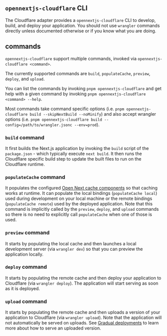 
## `opennextjs-cloudflare` CLI

The Cloudflare adapter provides a `opennextjs-cloudflare` CLI to develop, build, and deploy your application. You should not use `wrangler` commands directly unless documented otherwise or if you know what you are doing.

## commands

`opennextjs-cloudflare` support multiple commands, invoked via `opennextjs-cloudflare <command>`.

The currently supported commands are `build`, `populateCache`, `preview`, `deploy`, and `upload`.

You can list the commands by invoking `pnpm opennextjs-cloudflare` and get help with a given command by invoking `pnpm opennextjs-cloudflare <command> --help`.

Most commands take command specific options (i.e. `pnpm opennextjs-cloudflare build --skipNextBuild --noMinify`) and also accept wrangler options (i.e. `pnpm opennextjs-cloudflare build --config=/path/to/wrangler.jsonc --env=prod`).

### `build` command

It first builds the Next.js application by invoking the `build` script of the `package.json` - which typically execute `next build`. It then runs the Cloudflare specific build step to update the built files to run on the Cloudflare runtime.

### `populateCache` command

It populates the configured [Open Next cache components](/cloudflare/caching) so that caching works at runtime. It can populate the local bindings (`populateCache local`) used during development on your local machine or the remote bindings (`populateCache remote`) used by the deployed application. Note that this command is implicitly called by the `preview`, `deploy`, and `upload` commands so there is no need to explicitly call `populateCache` when one of those is used.

### `preview` command

It starts by populating the local cache and then launches a local development server (via `wrangler dev`) so that you can preview the application locally.

### `deploy` command

It starts by populating the remote cache and then deploy your application to Cloudflare (via `wrangler deploy`). The application will start serving as soon as it is deployed.

### `upload` command

It starts by populating the remote cache and then uploads a version of your application to Cloudflare (via `wrangler upload`). Note that the application will not automatically be served on uploads. See [Gradual deployments](https://developers.cloudflare.com/workers/configuration/versions-and-deployments/gradual-deployments/) to learn more about how to serve an uploaded version.
